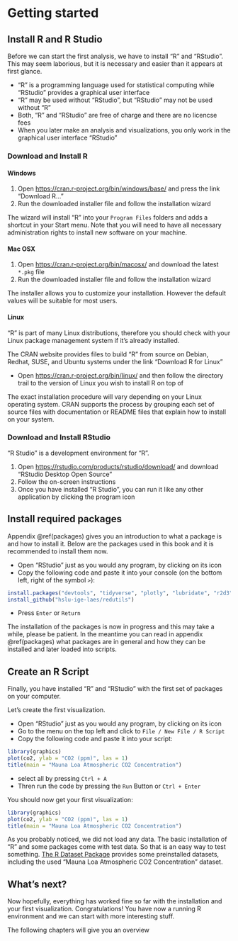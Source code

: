 # Getting started
## Install R and R Studio {#installation}
Before we can start the first analysis, we have to install "R" and "RStudio". This may seem laborious, but it is necessary and easier than it appears at first glance.

- "R" is a programming language used for statistical computing while "RStudio" provides a graphical user interface
- "R" may be used without "RStudio", but "RStudio" may not be used without "R"
- Both, "R" and "RStudio" are free of charge and there are no licencse fees
- When you later make an analysis and visualizations, you only work in the graphical user interface "RStudio"

### Download and Install R
#### Windows

1. Open <a href="https://cran.r-project.org/bin/windows/base/" target="_blank">https://cran.r-project.org/bin/windows/base/</a> and press the link "Download R..."
1. Run the downloaded installer file and follow the installation wizard

The wizard will install "R" into your `Program Files` folders and adds a shortcut in your Start menu. Note that you will need to have all necessary administration rights to install new software on your machine.

#### Mac OSX
1. Open <a href="https://cran.r-project.org/bin/macosx/" target="_blank">https://cran.r-project.org/bin/macosx/</a> and download the latest `*.pkg` file
1. Run the downloaded installer file and follow the installation wizard

The installer allows you to customize your installation. However the default values will be suitable for most users.

#### Linux
"R" is part of many Linux distributions, therefore you should check with your Linux package management system if it's already installed.

The CRAN website provides files to build "R" from source on Debian, Redhat, SUSE, and Ubuntu systems under the link “Download R for Linux”

- Open <a href="https://cran.r-project.org/bin/linux/" target="_blank">https://cran.r-project.org/bin/linux/</a> and then follow the directory trail to the version of Linux you wish to install R on top of

The exact installation procedure will vary depending on your Linux operating system. CRAN supports the process by grouping each set of source files with documentation or README files that explain how to install on your system.

### Download and Install RStudio
"R Studio" is a development environment for "R".

1. Open <a href="https://rstudio.com/products/rstudio/download/" target="_blank">https://rstudio.com/products/rstudio/download/</a> and download "RStudio Desktop Open Source"
1. Follow the on-screen instructions
1. Once you have installed "R Studio", you can run it like any other application by clicking the program icon 

## Install required packages
Appendix \@ref(packages) gives you an introduction to what a package is and how to install it. Below are the packages used in this book and it is recommended to install them now.

- Open "RStudio" just as you would any program, by clicking on its icon
- Copy the following code and paste it into your console (on the bottom left, right of the symbol `>`):
```r
install.packages("devtools", "tidyverse", "plotly", "lubridate", "r2d3")
install_github("hslu-ige-laes/redutils")
```
- Press `Enter` or `Return`

The installation of the packages is now in progress and this may take a while, please be patient. In the meantime you can read in appendix \@ref(packages) what packages are in general and how they can be installed and later loaded into scripts.

## Create an R Script
Finally, you have installed "R" and "RStudio" with the first set of packages on your computer.

Let's create the first visualization.

- Open "RStudio" just as you would any program, by clicking on its icon
- Go to the menu on the top left and click to `File / New File / R Script`
- Copy the following code and paste it into your script:
```r
library(graphics)
plot(co2, ylab = "CO2 (ppm)", las = 1)
title(main = "Mauna Loa Atmospheric CO2 Concentration")
```
- select all by pressing `Ctrl + A`
- Thren run the code by pressing the `Run` Button or `Ctrl + Enter`

You should now get your first visualization:
```r
library(graphics)
plot(co2, ylab = "CO2 (ppm)", las = 1)
title(main = "Mauna Loa Atmospheric CO2 Concentration")
```

As you probably noticed, we did not load any data. The basic installation of "R" and some packages come with test data. So that is an easy way to test something. <a href="https://stat.ethz.ch/R-manual/R-devel/library/datasets/html/00Index.html" target="_blank">The R Dataset Package</a> provides some preinstalled datasets, including the used "Mauna Loa Atmospheric CO2 Concentration" dataset. 

## What's next?
Now hopefully, everything has worked fine so far with the installation and your first visualization.
Congratulations! You have now a running R environment and we can start with more interesting stuff.

The following chapters will give you an overview 
